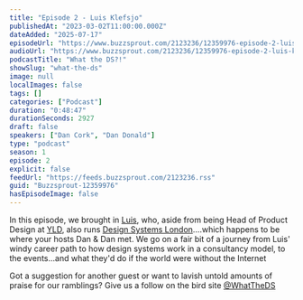 ```yaml
---
title: "Episode 2 - Luis Klefsjo"
publishedAt: "2023-03-02T11:00:00.000Z"
dateAdded: "2025-07-17"
episodeUrl: "https://www.buzzsprout.com/2123236/12359976-episode-2-luis-klefsjo.mp3"
audioUrl: "https://www.buzzsprout.com/2123236/12359976-episode-2-luis-klefsjo.mp3"
podcastTitle: "What the DS?!"
showSlug: "what-the-ds"
image: null
localImages: false
tags: []
categories: ["Podcast"]
duration: "0:48:47"
durationSeconds: 2927
draft: false
speakers: ["Dan Cork", "Dan Donald"]
type: "podcast"
season: 1
episode: 2
explicit: false
feedUrl: "https://feeds.buzzsprout.com/2123236.rss"
guid: "Buzzsprout-12359976"
hasEpisodeImage: false
---
```

In this episode, we brought in [Luis](https://twitter.com/luis_klefsjo), who, aside from being Head of Product Design at [YLD](https://www.yld.io), also runs [Design Systems London](https://twitter.com/DSLconf)....which happens to be where your hosts Dan & Dan met. We go on a fair bit of a journey from Luis' windy career path to how design systems work in a consultancy model, to the events...and what they'd do if the world were without the Internet

Got a suggestion for another guest or want to lavish untold amounts of praise for our ramblings? Give us a follow on the bird site [@WhatTheDS](https:%20//twitter.com/WhatTheDS)
